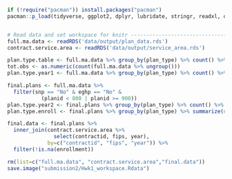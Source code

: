 ```r
if (!require("pacman")) install.packages("pacman")
pacman::p_load(tidyverse, ggplot2, dplyr, lubridate, stringr, readxl, data.table, gdata, scales)


# Read data and set workspace for knitr -------------------------------
full.ma.data <- readRDS('data/output/plan_data.rds')
contract.service.area <- readRDS('data/output/service_area.rds')
```

```r
plan.type.table <- full.ma.data %>% group_by(plan_type) %>% count() %>% arrange(-n)
tot.obs <- as.numeric(count(full.ma.data %>% ungroup()))
plan.type.year1 <- full.ma.data %>% group_by(plan_type) %>% count() %>% arrange(-n) %>% filter(plan_type!="NA")
```

```r
final.plans <- full.ma.data %>%
  filter(snp == "No" & eghp == "No" &
           (planid < 800 | planid >= 900))
plan.type.year2 <- final.plans %>% group_by(plan_type) %>% count() %>% arrange(-n)
plan.type.enroll <- final.plans %>% group_by(plan_type) %>% summarize(n=n(), enollment=mean(enrollment, na.rm=TRUE)) %>% arrange(-n)
```
```r
final.data <- final.plans %>%
  inner_join(contract.service.area %>% 
               select(contractid, fips, year), 
             by=c("contractid", "fips", "year")) %>%
  filter(!is.na(enrollment))

rm(list=c("full.ma.data", "contract.service.area","final.data"))
save.image("submission2/Hwk1_workspace.Rdata")
```
